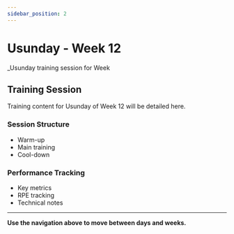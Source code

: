 ```yaml
---
sidebar_position: 2
---
```



<WorkoutNav weekNumber={12} />

# Usunday - Week 12

_Usunday training session for Week 

## Training Session

Training content for Usunday of Week 12 will be detailed here.

### Session Structure
- Warm-up
- Main training
- Cool-down

### Performance Tracking
- Key metrics
- RPE tracking
- Technical notes

---

**Use the navigation above to move between days and weeks.**
